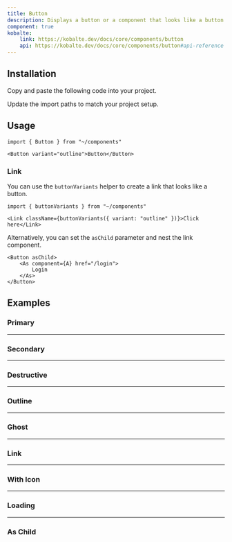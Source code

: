 ```yaml
---
title: Button
description: Displays a button or a component that looks like a button.
component: true
kobalte:
    link: https://kobalte.dev/docs/core/components/button
    api: https://kobalte.dev/docs/core/components/button#api-reference
---
```


<ComponentExample src="/src/components/examples/button/demo.tsx">
	<ButtonDemo />
</ComponentExample>

## Installation

<Steps>

<Step>Copy and paste the following code into your project.</Step>

<ComponentSource src="/src/components/ui/button.tsx" />

<Step>Update the import paths to match your project setup.</Step>

</Steps>

## Usage

```tsx
import { Button } from "~/components"
```

```tsx
<Button variant="outline">Button</Button>
```

### Link

You can use the `buttonVariants` helper to create a link that looks like a button.

```tsx
import { buttonVariants } from "~/components"
```

```tsx
<Link className={buttonVariants({ variant: "outline" })}>Click here</Link>
```

Alternatively, you can set the `asChild` parameter and nest the link component.

```tsx
<Button asChild>
	<As component={A} href="/login">
		Login
	</As>
</Button>
```

## Examples

### Primary

<ComponentExample src="/src/components/examples/button/demo.tsx">
	<ButtonDemo />
</ComponentExample>

---

### Secondary

<ComponentExample src="/src/components/examples/button/secondary.tsx">
	<ButtonSecondary />
</ComponentExample>

---

### Destructive

<ComponentExample src="/src/components/examples/button/destructive.tsx">
	<ButtonDestructive />
</ComponentExample>

---

### Outline

<ComponentExample src="/src/components/examples/button/outline.tsx">
	<ButtonOutline />
</ComponentExample>

---

### Ghost

<ComponentExample src="/src/components/examples/button/ghost.tsx">
	<ButtonGhost />
</ComponentExample>

---

### Link

<ComponentExample src="/src/components/examples/button/link.tsx">
	<ButtonLink />
</ComponentExample>

---

### With Icon

<ComponentExample src="/src/components/examples/button/with-icon.tsx">
	<ButtonWithIcon />
</ComponentExample>

---

### Loading

<ComponentExample src="/src/components/examples/button/loading.tsx">
	<ButtonLoading />
</ComponentExample>

---

### As Child

<ComponentExample src="/src/components/examples/button/as-child.tsx">
	<ButtonAsChild />
</ComponentExample>

